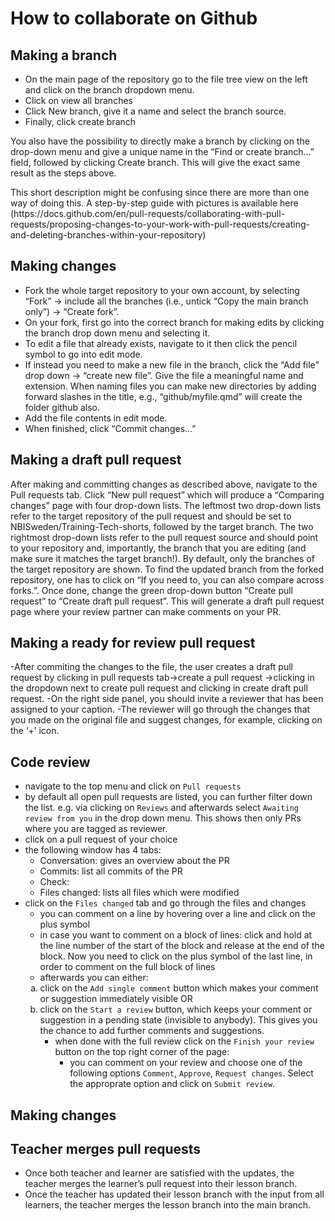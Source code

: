 # How to collaborate on Github

## Making a branch
- On the main page of the repository go to the file tree view on the left and click on the branch dropdown menu.
- Click on view all branches
- Click New branch, give it a name and select the branch source.
- Finally, click create branch

You also have the possibility to directly make a branch by clicking on the drop-down menu and give a unique name in the "Find or create branch..." field, followed by clicking Create branch. 
This will give the exact same result as the steps above.

This short description might be confusing since there are more than one way of doing this.
A step-by-step guide with pictures is available here (https://docs.github.com/en/pull-requests/collaborating-with-pull-requests/proposing-changes-to-your-work-with-pull-requests/creating-and-deleting-branches-within-your-repository)

## Making changes

- Fork the whole target repository to your own account, by selecting "Fork" -> include all the branches (i.e., untick "Copy the main branch only") -> "Create fork".
- On your fork, first go into the correct branch for making edits by clicking the branch drop down menu and selecting it.
- To edit a file that already exists, navigate to it then click the pencil symbol to go into edit mode. 
- If instead you need to make a new file in the branch, click the "Add file" drop down -> "create new file". Give the file a meaningful name and extension. When naming files you can make new directories by adding forward slashes in the title, e.g., "github/myfile.qmd" will create the folder github also.
- Add the file contents in edit mode.
- When finished, click "Commit changes..."

## Making a draft pull request

After making and committing changes as described above, navigate to
the Pull requests tab. Click "New pull request" which will produce a
"Comparing changes" page with four drop-down lists. The leftmost two
drop-down lists refer to the target repository of the pull request and
should be set to NBISweden/Training-Tech-shorts, followed by the
target branch. The two rightmost drop-down lists refer to the pull
request source and should point to your repository and, importantly,
the branch that you are editing (and make sure it matches the target
branch!). By default, only the branches of the target repository are
shown. To find the updated branch from the forked repository, one has
to click on "If you need to, you can also compare across forks.". Once
done, change the green drop-down button "Create pull request" to
"Create draft pull request". This will generate a draft pull request
page where your review partner can make comments on your PR.

## Making a ready for review pull request

-After commiting the changes to the file, the user creates a draft pull request by clicking in pull requests tab->create a pull request ->clicking in the dropdown next to create pull request and clicking in create draft pull request. 
-On the right side panel, you should invite a reviewer that has been assigned to your caption. 
-The reviewer will go through the changes that you made on the original file and suggest changes, for example, clicking on the '+' icon. 

## Code review

- navigate to the top menu and click on `Pull requests`
- by default all open pull requests are listed, you can further filter down the list. e.g. via clicking on `Reviews` and afterwards select `Awaiting review from you` in the drop down menu. This shows then only PRs where you are tagged as reviewer. 
- click on a pull request of your choice 
- the following window has 4 tabs: 
  * Conversation: gives an overview about the PR
  * Commits: list all commits of the PR
  * Check:
  * Files changed: lists all files which were modified 
- click on the `Files changed` tab and go through the files and changes
  * you can comment on a line by hovering over a line and click on the plus symbol 
  * in case you want to comment on a block of lines: click and hold at the line number of the start of the block and release at the end of the block. Now you need to click on the plus symbol of the last line, in order to comment on the full block of lines
  * afterwards you can either:
   a) click on the `Add single comment` button which makes your comment or suggestion immediately visible
   OR  
   b) click on the `Start a review` button, which keeps your comment or suggestion in a pending state (invisible to anybody). This gives you the chance to add further comments and suggestions.
      * when done with the full review click on the `Finish your review` button on the top right corner of the page: 
        - you can comment on your review and choose one of the following options `Comment`, `Approve`, `Request changes`. Select the approprate option and click on `Submit review`.

## Making changes

## Teacher merges pull requests

- Once both teacher and learner are satisfied with the updates, the teacher merges the learner's pull request into their lesson branch.
- Once the teacher has updated their lesson branch with the input from all learners, the teacher merges the lesson branch into the main branch.
